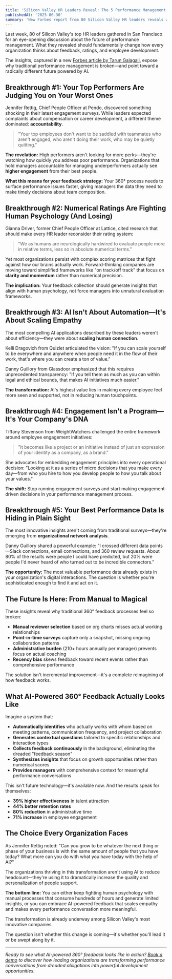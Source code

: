 ```yaml
---
title: 'Silicon Valley HR Leaders Reveal: The 5 Performance Management Breakthroughs Changing Everything'
publishedAt: '2025-06-30'
summary: 'New Forbes report from 80 Silicon Valley HR leaders reveals why traditional performance reviews are failing and how AI is creating the future of feedback.'
---
```


Last week, 80 of Silicon Valley's top HR leaders gathered in San Francisco for an eye-opening discussion about the future of performance management. What they revealed should fundamentally change how every organization thinks about feedback, ratings, and employee development.

The insights, captured in a new [Forbes article by Tarun Galagali](https://www.forbes.com/sites/tarungalagali/2025/06/30/ai--the-future-of-performance-management/), expose why traditional performance management is broken—and point toward a radically different future powered by AI.

## Breakthrough #1: Your Top Performers Are Judging You on Your Worst Ones

Jennifer Rettig, Chief People Officer at Pendo, discovered something shocking in their latest engagement surveys. While leaders expected complaints about compensation or career development, a different theme dominated: **accountability**.

> "Your top employees don't want to be saddled with teammates who aren't engaged, who aren't doing their work, who may be quietly quitting."

**The revelation:** High performers aren't looking for more perks—they're watching how quickly you address poor performance. Organizations that hold managers accountable for managing underperformers actually see **higher engagement** from their best people.

**What this means for your feedback strategy:** Your 360° process needs to surface performance issues faster, giving managers the data they need to make timely decisions about team composition.

## Breakthrough #2: Numerical Ratings Are Fighting Human Psychology (And Losing)

Gianna Driver, former Chief People Officer at Lattice, cited research that should make every HR leader reconsider their rating system:

> "We as humans are neurologically hardwired to evaluate people more in relative terms, less so in absolute numerical terms."

Yet most organizations persist with complex scoring matrices that fight against how our brains actually work. Forward-thinking companies are moving toward simplified frameworks like "on track/off track" that focus on **clarity and momentum** rather than numerical precision.

**The implication:** Your feedback collection should generate insights that align with human psychology, not force managers into unnatural evaluation frameworks.

## Breakthrough #3: AI Isn't About Automation—It's About Scaling Empathy

The most compelling AI applications described by these leaders weren't about efficiency—they were about **scaling human connection**.

Kelli Dragovich from Quizlet articulated the vision: "If you can scale yourself to be everywhere and anywhere when people need it in the flow of their work, that's where you can create a ton of value."

Danny Guillory from Glassdoor emphasized that this requires unprecedented transparency: "If you tell them as much as you can within legal and ethical bounds, that makes AI initiatives much easier."

**The transformation:** AI's highest value lies in making every employee feel more seen and supported, not in reducing human touchpoints.

## Breakthrough #4: Engagement Isn't a Program—It's Your Company's DNA

Tiffany Stevenson from WeightWatchers challenged the entire framework around employee engagement initiatives:

> "It becomes like a project or an initiative instead of just an expression of your identity as a company, as a brand."

She advocates for embedding engagement principles into every operational decision: "Looking at it as a series of micro decisions that you make every day—from who you hire to how you develop people to how you talk about your values."

**The shift:** Stop running engagement surveys and start making engagement-driven decisions in your performance management process.

## Breakthrough #5: Your Best Performance Data Is Hiding in Plain Sight

The most innovative insights aren't coming from traditional surveys—they're emerging from **organizational network analysis**.

Danny Guillory shared a powerful example: "I crossed different data points—Slack connections, email connections, and 360 review requests. About 80% of the results were people I could have predicted, but 20% were people I'd never heard of who turned out to be incredible connectors."

**The opportunity:** The most valuable performance data already exists in your organization's digital interactions. The question is whether you're sophisticated enough to find it and act on it.

## The Future Is Here: From Manual to Magical

These insights reveal why traditional 360° feedback processes feel so broken:

- **Manual reviewer selection** based on org charts misses actual working relationships
- **Point-in-time surveys** capture only a snapshot, missing ongoing collaboration patterns  
- **Administrative burden** (210+ hours annually per manager) prevents focus on actual coaching
- **Recency bias** skews feedback toward recent events rather than comprehensive performance

The solution isn't incremental improvement—it's a complete reimagining of how feedback works.

## What AI-Powered 360° Feedback Actually Looks Like

Imagine a system that:

- **Automatically identifies** who actually works with whom based on meeting patterns, communication frequency, and project collaboration
- **Generates contextual questions** tailored to specific relationships and interaction types
- **Collects feedback continuously** in the background, eliminating the dreaded "feedback season"
- **Synthesizes insights** that focus on growth opportunities rather than numerical scores
- **Provides managers** with comprehensive context for meaningful performance conversations

This isn't future technology—it's available now. And the results speak for themselves:

- **39% higher effectiveness** in talent attraction
- **44% better retention rates**  
- **80% reduction** in administrative time
- **71% increase** in employee engagement

## The Choice Every Organization Faces

As Jennifer Rettig noted: "Can you grow to be whatever the next thing or phase of your business is with the same amount of people that you have today? What more can you do with what you have today with the help of AI?"

The organizations thriving in this transformation aren't using AI to reduce headcount—they're using it to dramatically increase the quality and personalization of people support.

**The bottom line:** You can either keep fighting human psychology with manual processes that consume hundreds of hours and generate limited insights, or you can embrace AI-powered feedback that scales empathy and makes every performance conversation more meaningful.

The transformation is already underway among Silicon Valley's most innovative companies. 

The question isn't whether this change is coming—it's whether you'll lead it or be swept along by it.

---

*Ready to see what AI-powered 360° feedback looks like in action? [Book a demo](https://www.candor.so/#demo-input) to discover how leading organizations are transforming performance conversations from dreaded obligations into powerful development opportunities.*